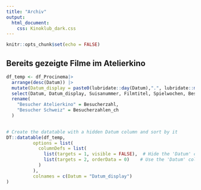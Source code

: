 ```yaml
---
title: "Archiv"
output:
  html_document:
    css: Kinoklub_dark.css
---
```


```r
knitr::opts_chunk$set(echo = FALSE)
```

## Bereits gezeigte Filme im Atelierkino
```r
df_temp <- df_Procinema|>
  arrange(desc(Datum)) |>
  mutate(Datum_display = paste0(lubridate::day(Datum),".", lubridate::month(Datum),".", lubridate::year(Datum)))|>
  select(Datum, Datum_display, Suisanummer, Filmtitel, Spielwochen, Besucherzahl, Besucherzahlen_ch)|>
  rename(
    "Besucher Atelierkino" = Besucherzahl,
    "Besucher Schweiz" = Besucherzahlen_ch
  )
  
```

```r
# Create the datatable with a hidden Datum column and sort by it
DT::datatable(df_temp, 
          options = list(
            columnDefs = list(
              list(targets = 1, visible = FALSE),  # Hide the 'Datum' column
              list(targets = 2, orderData = 0)    # Use the 'Datum' column for sorting 'Datum_display'
            )
          ),
          colnames = c(Datum = "Datum_display")
)
```


